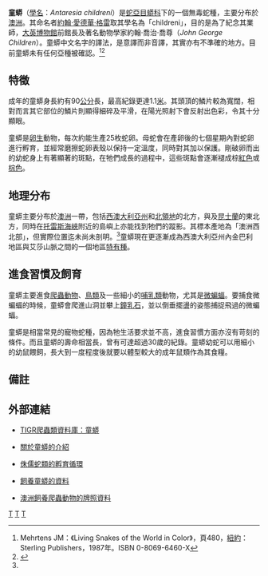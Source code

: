 {{Speciesbox
| taxon = Antaresia childreni
| image = Antaresia_childreni.jpg
| status = LC 
| status_system =IUCN3.1
| binomial_authority = [[約翰·愛德華·格雷|Gray]]，1842
| synonyms = * ''Liasis Childreni'' - Gray，1842
* ''Nardoa Gilbertii'' - Gray，1842
* ''Liasis childreni'' - Boulenger，1893
* ''Liasis childreni childreni'' - Mitchell，1955
* ''Bothrochilus childreni'' - Cogger、Cameron & Cogger，1983
* ''Antaresia gilbertii'' - Wells & Wellington，1984
* ''Morelia childreni'' - Underwood & Stimson，1990
* ''Liasis childreni'' - Cogger，1992
* ''Antaresia'' ''childreni'' - Kluge，1993<ref name="McD99">McDiarmid RW、Campbell JA、Touré T：《Snake Species of the World: A Taxonomic and Geographic Reference, vol. 1》頁511，Herpetologists' League，1999年。ISBN 1-893777-00-6</ref>}}

'''童蟒'''（[[學名|學名]]：''Antaresia childreni''）是[[蛇亞目|蛇亞目]][[蟒科|蟒科]]下的一個無毒蛇種，主要分布於[[澳洲|澳洲]]。其命名者[[約翰·愛德華·格雷|約翰·愛德華·格雷]]取其學名為「childreni」，目的是為了紀念其業師，[[大英博物館|大英博物館]]前館長及著名動物學家約翰·喬治·喬尊（''John George Children''）。童蟒中文名字的譯法，是意譯而非音譯，其實亦有不準確的地方。目前童蟒未有任何亞種被確認。<ref name="Meh87">Mehrtens JM：《Living Snakes of the World in Color》，頁480，[[紐約|紐約]]：Sterling Publishers，1987年。ISBN 0-8069-6460-X</ref><ref name="ITIS">{{ITIS|ID=634764|taxon=''Antaresia childreni''|year=2007|date=19 September}}</ref>

==特徵==
成年的童蟒身長約有90[[公分|公分]]長，最高紀錄更達1.1[[米_(單位)|米]]。其頭頂的鱗片較為寬闊，相對而言其它部位的鱗片則顯得細碎及平滑，在陽光照射下會反射出色彩，令其十分顯眼。

童蟒是[[卵生|卵生]]動物，每次約能生產25枚蛇卵。母蛇會在產卵後的七個星期內對蛇卵進行孵育，並經常磨擦蛇卵表殼以保持一定溫度，同時對其加以保護。剛破卵而出的幼蛇身上有著顯著的斑點，在牠們成長的過程中，這些斑點會逐漸褪成棕[[紅色|紅色]]或[[棕色|棕色]]。

==地理分布==
童蟒主要分布於[[澳洲|澳洲]]一帶，包括[[西澳大利亞州|西澳大利亞州]]和[[北領地|北領地]]的北方，與及[[昆士蘭|昆士蘭]]的東北方，同時在[[托雷斯海峽|托雷斯海峽]]附近的島嶼上亦能找到牠們的蹤影。其標本產地為「澳洲西北部」，但實際位置迄未尚未剖明。<ref name="McD99"/>童蟒現在更逐漸成為西澳大利亞州內金巴利地區與艾莎山脈之間的一個地區[[特有種|特有種]]。

==進食習慣及飼育==
童蟒主要進食[[爬蟲動物|爬蟲動物]]、[[鳥類|鳥類]]及一些細小的[[哺乳類|哺乳類]]動物，尤其是[[微蝙蝠|微蝙蝠]]。要捕食微蝙蝠的時候，童蟒會爬進山洞並攀上[[鐘乳石|鐘乳石]]，並以倒垂擺盪的姿態捕捉飛過的微蝙蝠。

童蟒是相當常見的寵物蛇種，因為牠生活要求並不高，進食習慣方面亦沒有苛刻的條件。而且童蟒的壽命相當長，曾有可達超過30歲的紀錄。童蟒幼蛇可以用細小的幼鼠餵飼，長大到一度程度後就要以體型較大的成年鼠類作為其食糧。

==備註==
{{Reflist}}

==外部連結==
*{{en}}[http://reptile-database.reptarium.cz/species.php?genus=Antaresia&species=childreni TIGR爬蟲類資料庫：童蟒]
*{{en}}[http://www.antaresia.com/antaresia_childrens_python.html 關於童蟒的介紹] {{Wayback|url=http://www.antaresia.com/antaresia_childrens_python.html |date=20210422002948 }}
*{{en}} [http://www.antaresia.com/antaresia_pythons_breeding.html 侏儒蛇類的孵育循環] {{Wayback|url=http://www.antaresia.com/antaresia_pythons_breeding.html |date=20201112035348 }}
*{{en}}[https://web.archive.org/web/20071013022538/http://www.tinypythons.com/caresheet_childreni.asp 飼養童蟒的資料]
*{{en}}[https://web.archive.org/web/20080217031421/http://www.nationalparks.nsw.gov.au/npws.nsf/content/reptile+keepers+licence 澳洲飼養爬蟲動物的牌照資料]
{{taxonbar}}
[[Category:_1842年描述的动物|T]]
[[Category:侏儒蟒属|T]]
[[Category:蟒科|T]]